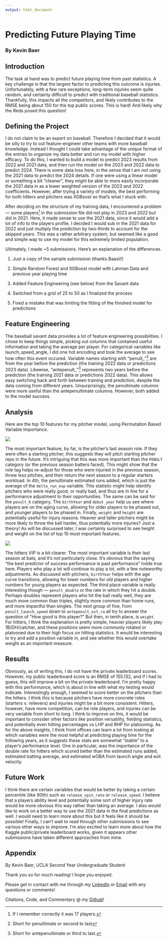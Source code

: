 ```yaml
---
output: html_document
---
```


# Predicting Future Playing Time

### By Kevin Baer

## Introduction

The task at hand was to predict future playing time from past statistics. A key challenge is that the largest factor to predicting this outcome is injuries. Unfortunately, with a few rare exceptions, long-term injuries seem quite random, and certainly difficult to predict with traditional baseball statistics. Thankfully, this impacts all the competitors, and likely contributes to the RMSE being about 150 for the top public scores. This is hard! And likely why the Reds posed this question!

## **Defining the Project**

I do not claim to be an expert on baseball. Therefore I decided that it would be silly to try to out feature-engineer other teams with more baseball knowledge. Instead I thought I could take advantage of the unique format of the entries to organize my data better and run my model with higher efficacy. To do this, I wanted to build a model to predict 2023 results from 2022 and 2021 data, and then run the model on the 2023 and 2022 data to predict 2024. There is some data loss here, in the sense that I am not using the 2021 data to predict the 2024 details. If one were using a linear model or something a bit "cleaner", they might be able to more easily incorporate the 2021 data in as a lower weighted version of the 2023 and 2022 coefficients. However, after trying a variety of models, the best performing for both hitters and pitchers was XGBoost so that's what I stuck with.

After deciding on the structure of my training data, I encountered a problem — some players[^1] in the submission file did not play in 2023 and 2022 but did in 2021. Here, it made sense to use the 2021 data, since it would add a lot of info to the players profile. I decided I would sub in the 2021 data for 2022 and just multiply the prediction by two-thirds to account for the skipped years. This was a rather arbitrary system, but seemed like a good and simple way to use my model for this extremely limited population.

[^1]: If I remember correctly it was 17 players.

Ultimately, I made \~5 submissions. Here's an explanation of the differences.

1)  Just a copy of the sample submission (thanks Baasil!)

2)  Simple Random Forest and XGBoost model with Lahman Data and previous year playing time

3)  Added Feature Engineering (see below) from the Savant data

4)  Switched from a grid of 25 to 50 as I finalized the process

5)  Fixed a mistake that was limiting the fitting of the finished model for predictions

## **Feature Engineering**

The baseball savant data provides a lot of feature engineering possibilities. I chose to keep things simple, picking out columns that contained useful information and taking the average per player. For categorical variables like launch_speed_angle, I did one hot encoding and took the average to see how often this event occured. Variable names starting with "penult\_"[^2] are from the year before the prediction (the training 2022 data or predictions 2023 data). Likewise, "antepenult\_"[^3] represents two years before the prediction (the training 2021 data or predictions 2022 data). This allows easy switching back and forth between training and prediction, despite the data coming from different years. Unsurprisingly, the penultimate columns were more useful than the antepenultimate columns. However, both added to the model success.

[^2]: Short for penultimate or second to last

[^3]: Short for antepenultimate or third to last.

## **Analysis**

Here are the top 10 features for my pitcher model, using Permutation Based Variable Importance.

![](11_Pitcher_VIP.png)

The most important feature, by far, is the pitcher's last season role. If they were often a starting pitcher, this suggests they will pitch starting pitcher reps in the future. It's intriguing that this was more important than the `PENULT` category (or the previous season batters faced). This might show that the role tag helps re-adjust for those who were injuried in the previous season, threw less pitches, and then return the next season to a regular starters workload. In 4th, the penultimate estimated runs added, which is just the average of the `delta_run_exp` variable. This statistic might help identify pitchers who were really good, or really bad, and thus are in line for a performance adjustment to their opportunities. The same can be said for the `penult_K` category. The `birthYear` and `debut_year` help us see where players are on the aging curve, allowing for older players to be phased out, and younger players to be phased in. Finally, `weight` and `height` are potentially useful for injury reasons. Heavier and taller pitchers might be more likely to throw the ball harder, thus potentially more injuries? Just a theory! As will be discussed later, I was certainly surprised to see height and weight on the list of top 10 most important features.

![](12_Hitter_VIP.png)

The hitters VIP is a bit clearer. The most important variable is their last season at bats, and it's not particularly close. It's obvious that the saying "the best predictor of success performance is past performance" holds true here. Players who play a lot will continue to play a lot, with a few noteworthy adjustments. As discussed with pitchers, `birthYear` helps with the age curve transitions, allowing for lower numbers for old players and higher numbers for young players as expected. The third place variable is really interesting though — `penult_double` or the rate in which they hit a double. Perhaps doubles represent players who hit the ball really well, they are much more common than triples, slightly more common than home runs, and more impactful than singles. The next group of five, from `penult_launch_speed` down to `antepenult_est_ra` all try to answer the question of "How good is this player?" But then, in tenth place, is `weight`. For hitters, I think the explanation is pretty simple, heavier players likely play 1B/DH/catcher, and these positions seem more commonly rotated or platooned due to their high focus on hitting statistics. It would be interesting to try and add a position variable in, and see whether this would overtake weight as an important measure.

## Results

Obviously, as of writing this, I do not have the private leaderboard scores. However, my public leaderboard score is an RMSE of 155.132, and if I had to guess, this will improve a bit on the private leaderboard. I'm pretty happy with this performance, which is about in line with what my testing would indicate. Interestingly enough, I seemed to score better on the pitchers than the hitters. I think this is because pitchers have more concrete roles (starters v. relievers) and injuries might be a bit more consistent. Hitters, however, have more competition, can be role players, and injuries can be very variable from short to long. I think to improve on this, it would be important to consider other factors like position versatility, fielding statistics, and potentially even hitting percentages vs LHP and RHP for platooning. As for the above insights, I think front offices can learn a lot from looking at which variables were the most helpful at predicting playing time for the following years, as it suggests these stats are somewhat "stable" to a player's performance level. One in particular, was the importance of the double rate for hitters which scored better than the estimated runs added, estimated batting average, and estimated wOBA from launch angle and exit velocity.

## Future Work

I think there are certain variables that would be better by taking a certain percentile (like 90th) such as `release_spin_rate` or `release_speed`. I believe that a players ability level and potentially some sort of higher injury rate would be more obvious this way rather than taking an average. I also would like to work on a better way to use the 2021 data in the final predictions as well. I would need to learn more about this but it feels like it should be possible! Finally, I can't wait to read through other submissions to see various other ways to improve. I'm also excited to learn more about how the Kaggle public/private leaderboard works, given it appears other submissions have taken different approaches from mine.

## **Appendix**

By Kevin Baer, UCLA Second Year Undergraduate Student

Thank you so for much reading! I hope you enjoyed.

Please get in contact with me through my [LinkedIn](https://www.linkedin.com/in/kevinmbaer/) or <a href="mailto:kevinbaer@ucla.edu"> Email</a> with any questions or comments!

Citations, Code, and Commentary \@ my [Github](https://github.com/kevbaer/Reds_Hack_25)!

